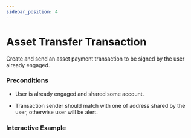 ```yaml
---
sidebar_position: 4
---
```



# Asset Transfer Transaction

Create and send an asset payment transaction to be signed by the user already engaged.

### Preconditions

* User is already engaged and shared some account.

* Transaction sender should match with one of address shared by the user, otherwise user will be alert.

### Interactive Example
<ASATransaction />
